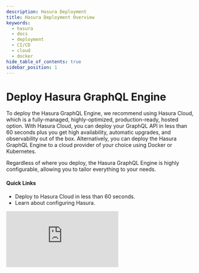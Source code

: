```yaml
---
description: Hasura Deployment
title: Hasura Deployment Overview
keywords:
  - hasura
  - docs
  - deployment
  - CI/CD
  - cloud
  - docker
hide_table_of_contents: true
sidebar_position: 1
---
```



# <Deployment /> Deploy Hasura GraphQL Engine

<div className="overview-header">
  <div className="overview-text">
    <p>
      To deploy the Hasura GraphQL Engine, we recommend using Hasura Cloud, which is a fully-managed, highly-optimized, production-ready, 
      hosted option. With Hasura Cloud, you can deploy your GraphQL API in less than 60 seconds plus you get high availability,
      automatic upgrades, and observability out of the box. Alternatively, you can deploy the Hasura GraphQL Engine to a
      cloud provider of your choice using Docker or Kubernetes.
    </p>
    <p>
      Regardless of where you deploy, the Hasura GraphQL Engine is highly configurable, allowing you to tailor
      everything to your needs.
    </p>
    <h4>Quick Links</h4>
    <ul>
      <li>
        <VersionedLink to="/getting-started/getting-started-cloud/">
          Deploy to Hasura Cloud in less than 60 seconds.
        </VersionedLink>
      </li>
      <li>
        <VersionedLink to="/deployment/graphql-engine-flags/index/">Learn about configuring Hasura.</VersionedLink>
      </li>
    </ul>

  </div>
 <iframe
        src="https://www.youtube.com/embed/f4Jj_sqn1ww"
        frameBorder="0"
        allow="accelerometer; autoplay; encrypted-media; gyroscope; picture-in-picture"
        allowFullScreen
      />
</div>

## Deployment Topics

<div className="overview-gallery">
  <VersionedLink to="/getting-started/getting-started-cloud/">
    <div className="card">
      <h3>Hasura Cloud</h3>
      <p>In just a couple of clicks, connect your existing data and have a production-ready GraphQL API.</p>
    </div>
  </VersionedLink>
  <VersionedLink to="/deployment/deployment-guides/index/">
    <div className="card">
      <h3>Deployment Guides</h3>
      <p>
        Deploy Hasura GraphQL Engine to a cloud provider of your choice using one of our guides. We have guides for AWS,
        GCP, Azure, DigitalOcean, and more.
      </p>
    </div>
  </VersionedLink>
  <VersionedLink to="/deployment/deployment-guides/docker/">
    <div className="card">
      <h3>Self-hosted Docker</h3>
      <p>
        Not sure where to start? We have a guide to help you get up and running with Hasura GraphQL Engine on Docker,
        regardless of where you want to host.
      </p>
    </div>
  </VersionedLink>
</div>
